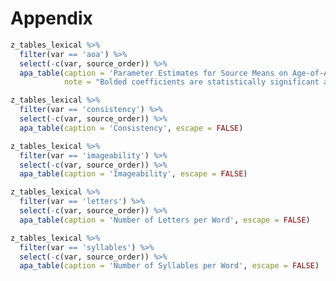 
# Appendix

```r
z_tables_lexical %>% 
  filter(var == 'aoa') %>% 
  select(-c(var, source_order)) %>% 
  apa_table(caption = 'Parameter Estimates for Source Means on Age-of-Acquisition Relative to Normative Sample from WCBC',
            note = "Bolded coefficients are statistically significant and can be interpreted as Cohen's *d* based on the statistical test performed.", escape = FALSE)

```


```r
z_tables_lexical %>% 
  filter(var == 'consistency') %>% 
  select(-c(var, source_order)) %>% 
  apa_table(caption = 'Consistency', escape = FALSE)

```

\newpage

```r
z_tables_lexical %>% 
  filter(var == 'imageability') %>% 
  select(-c(var, source_order)) %>% 
  apa_table(caption = 'Imageability', escape = FALSE)

```


```r
z_tables_lexical %>% 
  filter(var == 'letters') %>% 
  select(-c(var, source_order)) %>% 
  apa_table(caption = 'Number of Letters per Word', escape = FALSE)

```

\newpage

```r
z_tables_lexical %>% 
  filter(var == 'syllables') %>% 
  select(-c(var, source_order)) %>% 
  apa_table(caption = 'Number of Syllables per Word', escape = FALSE)


```


